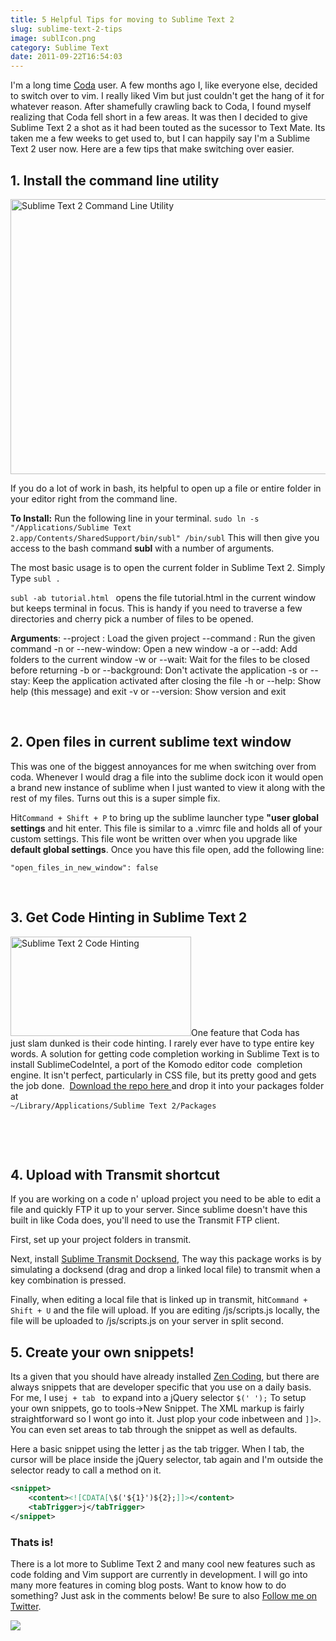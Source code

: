 ```yaml
---
title: 5 Helpful Tips for moving to Sublime Text 2
slug: sublime-text-2-tips
image: sublIcon.png
category: Sublime Text
date: 2011-09-22T16:54:03
---
```


I'm a long time <a href="http://www.panic.com/coda/" target="_blank">Coda</a> user. A few months ago I, like everyone else, decided to switch over to vim. I really liked Vim but just couldn't get the hang of it for whatever reason. After shamefully crawling back to Coda, I found myself realizing that Coda fell short in a few areas. It was then I decided to give Sublime Text 2 a shot as it had been touted as the sucessor to Text Mate.  Its taken me a few weeks to get used to, but I can happily say I'm a Sublime Text 2 user now. Here are a few tips that make switching over easier.

<!--more-->

<h2>1. Install the command line utility</h2>

<img class="aligncenter size-full wp-image-364" title="Sublime Text 2 Command Line Utility" src="Screen-Shot-2011-09-22-at-4.00.21-PM.png" alt="Sublime Text 2 Command Line Utility" width="634" height="440" />

If you do a lot of work in bash, its helpful to open up a file or entire folder in your editor right from the command line.

<strong>To Install:</strong>
Run the following line in your terminal.
<code>sudo ln -s "/Applications/Sublime Text 2.app/Contents/SharedSupport/bin/subl" /bin/subl</code>
This will then give you access to the bash command <strong>subl</strong> with a number of arguments.

The most basic usage is to open the current folder in Sublime Text 2. Simply Type <code>subl .</code>

<code>subl -ab tutorial.html </code> opens the file tutorial.html in the current window but keeps terminal in focus. This is handy if you need to traverse a few directories and cherry pick a number of files to be opened.

<strong>Arguments</strong>:
--project : Load the given project
--command : Run the given command
-n or --new-window:  Open a new window
-a or --add:         Add folders to the current window
-w or --wait:        Wait for the files to be closed before returning
-b or --background:  Don't activate the application
-s or --stay:        Keep the application activated after closing the file
-h or --help:        Show help (this message) and exit
-v or --version:     Show version and exit

 

<h2>2. Open files in current sublime text window</h2>

This was one of the biggest annoyances for me when switching over from coda. Whenever I would drag a file into the sublime dock icon it would open a brand new instance of sublime when I just wanted to view it along with the rest of my files. Turns out this is a super simple fix.

Hit<code>Command + Shift + P</code> to bring up the sublime launcher type <strong>"user global settings</strong> and hit enter. This file is similar to a .vimrc file and holds all of your custom settings. This file wont be written over when you upgrade like <strong>default global settings</strong>. Once you have this file open, add the following line:

<code>"open_files_in_new_window": false</code>

 

<h2>3. Get Code Hinting in Sublime Text 2</h2>

<img class="alignleft size-full wp-image-368" title="Sublime Text 2 Code Hinting" src="Screen-Shot-2011-09-22-at-4.21.45-PM.png" alt="Sublime Text 2 Code Hinting" width="289" height="159" />One feature that Coda has just slam dunked is their code hinting. I rarely ever have to type entire key words. A solution for getting code completion working in Sublime Text is to install SublimeCodeIntel, a port of the Komodo editor code  completion engine. It isn't perfect, particularly in CSS file, but its pretty good and gets the job done.  <a title="Sublime Code Completion" href="https://github.com/Kronuz/SublimeCodeIntel" target="_blank">Download the repo here </a> and drop it into your packages folder at<code> ~/Library/Applications/Sublime Text 2/Packages</code>

 

 

<h2>4. Upload with Transmit shortcut</h2>

If you are working on a code n' upload project you need to be able to edit a file and quickly FTP it up to your server. Since sublime doesn't have this built in like Coda does, you'll need to use the Transmit FTP client.

First, set up your project folders in transmit.

Next, install <a href="https://github.com/jeffturcotte/sublime_transmit_docksend" target="_blank">Sublime Transmit Docksend</a>, The way this package works is by simulating a docksend (drag and drop a linked local file) to transmit when a key combination is pressed.

Finally, when editing a local file that is linked up in transmit, hit<code>Command + Shift + U</code> and the file will upload. If you are editing /js/scripts.js locally, the file will be uploaded to /js/scripts.js on your server in split second.

<h2>5. Create your own snippets!</h2>

Its a given that you should have already installed <a title="Zen Coding for Sublime Text" href="http://code.google.com/p/zen-coding/" target="_blank">Zen Coding</a>, but there are always snippets that are developer specific that you use on a daily basis. For me, I use<code>j + tab </code> to expand into a jQuery selector <code>$(' ');</code> To setup your own snippets, go to tools->New Snippet. The XML markup is fairly straightforward so I wont go into it. Just plop your code inbetween <code><!--[CDATA[</code--></code> and <code>]]></code>. You can even set areas to tab through the snippet as well as defaults.

Here a basic snippet using the letter j as the tab trigger. When I tab, the cursor will be place inside the jQuery selector, tab again and I'm outside the selector ready to call a method on it.


```xml
<snippet>
    <content><![CDATA[\$('${1}')${2};]]></content>
    <tabTrigger>j</tabTrigger>
</snippet>
```

<h3>Thats is!</h3>

There is a lot more to Sublime Text 2 and many cool new features such as code folding and Vim support are currently in development. I will go into many more features in coming blog posts. Want to know how to do something? Just ask in the comments below! Be sure to also <a href="http://twitter.com/wesbos">Follow me on Twitter</a>.

<a href="https:/SublimeTextBook.com"><img src="facebook-share2.png"></a>